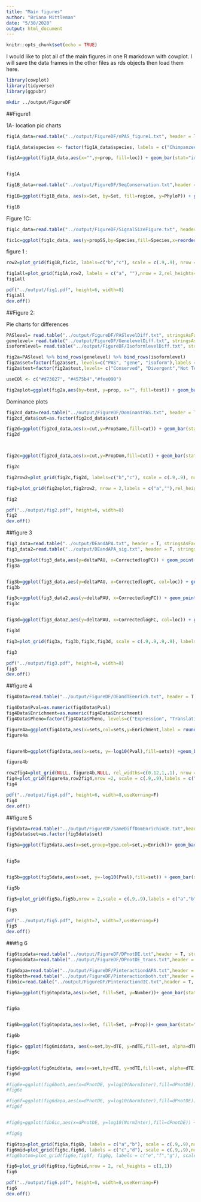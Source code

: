 ```yaml
---
title: "Main figures"
author: "Briana Mittleman"
date: "5/30/2020"
output: html_document
---
```


```r
knitr::opts_chunk$set(echo = TRUE)
```

I would like to plot all of the main figures in one R markdown with cowplot. I will save the data frames in the other files as rds objects then load them here. 



```r
library(cowplot)
library(tidyverse)
library(ggpubr)
```

```bash
mkdir ../output/FigureDF
```

##Figure1  

1A- location pic charts  



```r
fig1A_data=read.table("../output/FigureDF/nPAS_figure1.txt", header = T, stringsAsFactors = F) 

fig1A_data$species <- factor(fig1A_data$species, labels = c("Chimpanzee~PAS", "Human~PAS"))

fig1A=ggplot(fig1A_data,aes(x="",y=prop, fill=loc)) + geom_bar(stat="identity",width=1, color="white")+  coord_polar("y", start=0) +theme_void() + facet_wrap(~species,labeller = label_parsed,strip.position = "left") + scale_fill_brewer(palette = "RdYlBu", name="Genic Location", labels=c("Coding", "5KB downstream", "Intronic","3' UTR", "5' UTR")) + theme(legend.position = "bottom",strip.text = element_text(size = 10, face = "italic",angle=270), text=element_text(size=10),plot.title = element_text(hjust = 0.5, face="bold"),plot.margin = unit(c(0,0,0,0), "cm")) +labs(title="PAS genic locations are conserved between species", x="", y="")


fig1A

```

```r
fig1B_data=read.table("../output/FigureDF/SeqConservation.txt",header = T,stringsAsFactors = F)
 
fig1B=ggplot(fig1B_data, aes(x=Set, by=Set, fill=region, y=PhyloP)) + geom_boxplot(notch = T) + scale_fill_brewer(palette = "RdYlBu") + scale_x_discrete(labels=c("-600", "-400", "-200", '0','200','400','600')) + labs(x="Basepairs", title="PAS are more conserved \nthan surrounding regions") + guides(fill = FALSE) + theme_classic()+ theme(plot.title = element_text(hjust = 0.5, face="bold"), axis.text.x = element_text(size=10),axis.text.y = element_text(size=10),text=element_text(size=10),plot.margin = unit(c(0,0,0,0), "cm"))

fig1B
```

Figure 1C: 

```r
fig1c_data=read.table("../output/FigureDF/SignalSizeFigure.txt", header = T, stringsAsFactors = F)

fic1c=ggplot(fig1c_data, aes(y=propSS,by=Species,fill=Species,x=reorder(SS, -propSS))) + geom_bar(stat="identity", position = "dodge") +  theme_classic() +theme(axis.text.x = element_text(size=10,angle = 90),plot.title = element_text(hjust = 0.5, face="bold"),axis.text.y = element_text(size=10),text=element_text(size=10), legend.position = "top",plot.margin = unit(c(0,0,0,0), "cm")) + scale_fill_brewer(palette = "Dark2", label=c("Chimp", "Human"))  + labs(y="Proportion of PAS",title="Proportion of PAS with a signal site", x="")
```

figure 1 :

```r

row2=plot_grid(fig1B,fic1c, labels=c("b","c"), scale = c(.9,.9), nrow = 1)

fig1all=plot_grid(fig1A,row2, labels = c("a", ""),nrow = 2,rel_heights=c(.75,1 ),hjust=-12)
fig1all
```

```r

pdf("../output/fig1.pdf", height=6, width=8)
fig1all
dev.off()
```


##Figure 2: 

Pie charts for differences 

```r
PASlevel= read.table("../output/FigureDF/PASlevelDiff.txt", stringsAsFactors = F, header=T,col.names =c("sig", "n","gene","prop")) %>% mutate(set="PAS", test=c("Conserved", "Not Tested", "Divergent"))
genelevel= read.table("../output/FigureDF/GenelevelDiff.txt", stringsAsFactors = F, header = T, col.names =c("sig", "n","gene","prop")) %>% mutate(set="gene", test=c("Conserved", "Not Tested", "Divergent"))
isoformlevel= read.table("../output/FigureDF/IsoformlevelDiff.txt", stringsAsFactors = F, header = T, col.names =c("sig", "n","gene","prop")) %>% mutate(set="isoform",test=c("Conserved", "Not Tested", "Divergent"))

fig2a=PASlevel %>% bind_rows(genelevel) %>% bind_rows(isoformlevel)
fig2a$set=factor(fig2a$set, levels=c("PAS", "gene", "isoform"),labels = c("PAS~Differences", "Genes~with~PAS~Differneces", "Differences~isoform~diversity"))
fig2a$test=factor(fig2a$test,levels= c("Conserved", "Divergent","Not Tested"))

useCOl <- c("#d73027", "#4575b4","#fee090")

fig2aplot=ggplot(fig2a,aes(by=test, y=prop, x="", fill=test)) + geom_bar(stat="identity",width=1, color="white")+  coord_polar("y", start=0) +theme_void() + scale_fill_manual(values=useCOl,name="") + facet_wrap(~set,labeller = label_parsed,strip.position = "left") + theme(legend.position = "bottom",strip.text = element_text(size = 10, angle=270), text=element_text(size=10),plot.title = element_text(hjust = 0.5, face="bold",size=12)) + labs(title="APA is functionally conserved at PAS and isoform diversity levels")


```


Dominance plots  

```r
fig2cd_data=read.table("../output/FigureDF/DominantPAS.txt", header = T, stringsAsFactors = F)
fig2cd_data$cut=as.factor(fig2cd_data$cut)

fig2d=ggplot(fig2cd_data,aes(x=cut,y=PropSame,fill=cut)) + geom_bar(stat="identity") +geom_text(aes(label=nDom), position=position_dodge(width=0.9), vjust=1,size=3)+ scale_fill_brewer(palette = "RdYlBu")+theme_classic()+theme(legend.position = "none",text=element_text(size=10),plot.title = element_text(hjust = 0.5, face="bold",size=12),axis.text.y = element_text(size=10),axis.text.x = element_text(size=10),plot.margin = unit(c(0,0,0,0), "cm")) + labs(title="Most genes with a dominant PAS\n share the same dominant PAS", y="Proportion of Genes in Set", x="Dominance Cutoff") 
fig2d



fig2c=ggplot(fig2cd_data,aes(x=cut,y=PropDom,fill=cut)) + geom_bar(stat="identity") +geom_text(aes(label=nDom), position=position_dodge(width=0.9), vjust=1, size=3) + scale_fill_brewer(palette = "RdYlBu")+theme_classic()+theme(legend.position = "none",text=element_text(size=10),plot.title = element_text(hjust = 0.5, face="bold",size=12),axis.text.y = element_text(size=10),axis.text.x = element_text(size=10),plot.margin = unit(c(0,0,0,0), "cm")) + labs(title="Proportion of tested Genes \nwith a dominant PAS", y="Proportion of Tested Genes", x="Dominance Cutoff")

fig2c
```
```r
fig2row2=plot_grid(fig2c,fig2d, labels=c("b","c"), scale = c(.9,.9), nrow = 1)

fig2=plot_grid(fig2aplot,fig2row2, nrow = 2,labels = c("a",""),rel_heights=c(.8,1 ),hjust=-5)

fig2
```
```r

pdf("../output/fig2.pdf", height=6, width=8)
fig2
dev.off()
```


##figure 3  

```r
fig3_data=read.table("../output/DEandAPA.txt", header = T, stringsAsFactors = F)
fig3_data2=read.table("../output/DEandAPA_sig.txt", header = T, stringsAsFactors = F)
```

```r
fig3a=ggplot(fig3_data,aes(y=deltaPAU, x=CorrectedlogFC)) + geom_point(alpha=.3) + geom_smooth(method="lm") + labs(title="APA v DE", x="DE log effect size", y="Difference in PAS Usage") + scale_color_brewer(palette = "Set1",name="", labels=c("Intronic", "3' UTR"))+ stat_cor(label.x = -8,label.y = -1) +theme_classic() + theme(text=element_text(size=10),plot.title = element_text(hjust = 0.5, face="bold",size=12),axis.text.y = element_text(size=10),axis.text.x = element_text(size=10),plot.margin = unit(c(0,0,0,0), "cm"))
fig3a


fig3b=ggplot(fig3_data,aes(y=deltaPAU, x=CorrectedlogFC, col=loc)) + geom_point(alpha=.3) + geom_smooth(aes(col=loc),method="lm") + labs(title="APA v DE", x="DE log effect size", y="Difference in PAS Usage") + scale_color_brewer(palette = "Set1",name="", labels=c("Intronic", "3' UTR"))+ stat_cor(aes(col=loc),label.x = -8,label.y = c(-1,1)) +theme_classic() + theme(legend.position = "right",text=element_text(size=10),plot.title = element_text(hjust = 0.5, face="bold",size=12),axis.text.y = element_text(size=10),axis.text.x = element_text(size=10),plot.margin = unit(c(0,0,0,0), "cm"))
fig3b

fig3c=ggplot(fig3_data2,aes(y=deltaPAU, x=CorrectedlogFC)) + geom_point(alpha=.3) + geom_smooth(method="lm") + labs(title="Significant differences in \nAPA and DE", x="DE log effect size", y="Difference in PAS Usage") + scale_color_brewer(palette = "Set1",name="", labels=c("Intronic", "3' UTR"))+ stat_cor(label.x = -8,label.y = -1)+ theme(legend.position = "top",text=element_text(size=10),plot.title = element_text(hjust = 0.5, face="bold",size=12),axis.text.y = element_text(size=10),axis.text.x = element_text(size=10),plot.margin = unit(c(0,0,0,0), "cm"))
fig3c


fig3d=ggplot(fig3_data2,aes(y=deltaPAU, x=CorrectedlogFC, col=loc)) + geom_point(alpha=.3) + geom_smooth(aes(col=loc),method="lm") + labs(title="Significant differences in\n APA and DE", x="DE log effect size", y="Difference in PAS Usage") + scale_color_brewer(palette = "Set1",name="", labels=c("Intronic", "3' UTR"))+ stat_cor(aes(col=loc),label.x = -8,label.y = c(-1,1))+ theme(legend.position = "right",text=element_text(size=10),plot.title = element_text(hjust = 0.5, face="bold",size=12),axis.text.y = element_text(size=10),axis.text.x = element_text(size=10),plot.margin = unit(c(0,0,0,0), "cm") )

fig3d

```

```r
fig3=plot_grid(fig3a, fig3b,fig3c,fig3d, scale = c(.9,.9,.9,.9), labels=c("a","b","c","d"),rel_widths=c(1,1.3,1,1.3))

fig3

```
```r

pdf("../output/fig3.pdf", height=8, width=8)
fig3
dev.off()
```


##figure 4  

```r
fig4Data=read.table("../output/FigureDF/DEandTEenrich.txt", header = T, stringsAsFactors = F)

fig4Data$Pval=as.numeric(fig4Data$Pval)
fig4Data$Enrichment=as.numeric(fig4Data$Enrichment)
fig4Data$Pheno=factor(fig4Data$Pheno, levels=c("Expression", "Translation", "Protein"))
```

```r
figure4a=ggplot(fig4Data,aes(x=sets,col=sets,y=Enrichment,label = round(Enrichment,3)))+ geom_bar(stat="identity",color="grey",aes(y=fig4Data$Enrichment),width=.01)+geom_point(size=10) + coord_flip() + geom_hline(yintercept = 1) + facet_grid(~Pheno)+scale_color_manual(values=useCOl) + labs( title="Genes with differences in APA are enriched\n in differentially expression and differentially translated genes",x="", y="Enrichment")+geom_text(color = "black", size = 3) +scale_x_discrete(labels=c(Both="Both", OnlyAPA="PAS",OnlyIC= "ID"))+ theme_classic()+theme(legend.position = "none", text=element_text(size=10),plot.title = element_text(hjust = 0.5, face="bold",size=12),axis.text.y = element_text(size=10),axis.text.x = element_text(size=10),plot.margin = unit(c(0,0,0,0), "cm"))
figure4a


figure4b=ggplot(fig4Data,aes(x=sets, y=-log10(Pval),fill=sets)) +geom_bar(stat = "identity",position = "dodge") +geom_hline(yintercept =1.3)+ labs(x="")+scale_x_discrete(labels=c(Both="Both", OnlyAPA="PAS",OnlyIC= "ID"))+ scale_fill_manual(values=useCOl,labels=c("Both", "PAS Level", "Isoform Diversity"), name="")+facet_wrap(~Pheno)+ theme_classic()+ theme(legend.position = "none",text=element_text(size=10),plot.title = element_text(hjust = 0.5, face="bold",size=12),axis.text.y = element_text(size=10),axis.text.x = element_text(size=10),plot.margin = unit(c(0,0,0,0), "cm"))

figure4b
```

```r
row2fig4=plot_grid(NULL, figure4b,NULL, rel_widths=c(0.12,1,.1), nrow = 1 )
fig4=plot_grid(figure4a,row2fig4,nrow =2, scale = c(.9,.9),labels = c("a","b"))
fig4

```

```r

pdf("../output/fig4.pdf", height=6, width=8,useKerning=F)
fig4
dev.off()
```


##figure 5  

```r
fig5data=read.table("../output/FigureDF/SameDiffDomEnrichinDE.txt",header = T, stringsAsFactors = F)
fig5data$set=as.factor(fig5data$set)

fig5a=ggplot(fig5data,aes(x=set,group=type,col=set,y=Enrich))+ geom_bar(stat="identity",col="grey",alpha=.3,width=.01)+geom_point(size=10) + coord_flip()+ geom_hline(yintercept = 1) +scale_color_brewer(palette="RdYlBu")+geom_text(col="black",aes(label = round(Enrich,2)))+ facet_grid(~type)+labs(x="Dominance Cutoff", y="Enrichment",title="Enrichment for differentially expressed genes in genes\n with the same and different dominant PAS") + theme_classic()+ theme(legend.position = "none",  text=element_text(size=10),plot.title = element_text(hjust = 0.5, face="bold",size=12),axis.text.y = element_text(size=10),axis.text.x = element_text(size=10),plot.margin = unit(c(0,0,0,0), "cm"))


fig5a


fig5b=ggplot(fig5data,aes(x=set, y=-log10(Pval),fill=set)) + geom_bar(stat="identity") +labs(title="",x="Dominance Cutoff")+ scale_fill_brewer(palette = "RdYlBu") + theme(legend.position = "none")+ geom_hline(yintercept = 1.30103) + facet_grid(~type)+ theme_classic()+ theme(legend.position = "none",  text=element_text(size=10),plot.title = element_text(hjust = 0.5, face="bold",size=10),axis.text.y = element_text(size=10),axis.text.x = element_text(size=10),plot.margin = unit(c(0,0,0,0), "cm"))

fig5b
```

```r
fig5=plot_grid(fig5a,fig5b,nrow = 2,scale = c(.9,.9),labels = c("a","b"), rel_heights = c(1,.8))

fig5
```

```r

pdf("../output/fig5.pdf", height=7, width=7,useKerning=F)
fig5
dev.off()
```

###fig 6  

```r
fig6topdata=read.table("../output/FigureDF/DPnotDE.txt",header = T, stringsAsFactors = F)
fig6middata=read.table("../output/FigureDF/DPnotDE_trans.txt",header = T, stringsAsFactors = F)

fig6dapa=read.table("../output/FigureDF/PinteractiondAPA.txt",header = T, stringsAsFactors = F)
fig6both=read.table("../output/FigureDF/Pinteractionboth.txt",header = T, stringsAsFactors = F)
fib6ic=read.table("../output/FigureDF/PinteractiondIC.txt",header = T, stringsAsFactors = F)
```


```r
fig6a=ggplot(fig6topdata,aes(x=Set, fill=Set, y=Number))+ geom_bar(stat="identity")+ scale_fill_manual(values=useCOl)+geom_text(aes(label=Number), position=position_dodge(width=0.9), vjust=2)+ labs(title="Number of genes differentially expressed\n in protein but not mRNA", y="Number of Genes",x="")+scale_x_discrete(labels=c(Both="Both", OnlyAPA="PAS",OnlydIC= "ID"))+ theme_classic()+theme(legend.position = "none",  text=element_text(size=10),plot.title = element_text(hjust = 0.5, face="bold",size=10),axis.text.y = element_text(size=10),axis.text.x = element_text(size=10),plot.margin = unit(c(0,0,0,0), "cm"))


fig6a


fig6b=ggplot(fig6topdata,aes(x=Set, fill=Set, y=Prop))+ geom_bar(stat="identity")+ scale_fill_manual(values=useCOl) + labs(title="Proportions of genes differentially expressed\n in protein but not mRNA", y="Proportion of Genes",x="")+geom_text(aes(label=round(Prop,3)), position=position_dodge(width=0.9), vjust=2) +scale_x_discrete(labels=c(Both="Both", OnlyAPA="PAS",OnlydIC= "ID"))+ theme_classic()+theme(legend.position = "none",  text=element_text(size=10),plot.title = element_text(hjust = 0.5, face="bold",size=10),axis.text.y = element_text(size=10),axis.text.x = element_text(size=10),plot.margin = unit(c(0,0,0,0), "cm"))

fig6b
```

```r
fig6c= ggplot(fig6middata, aes(x=set,by=dTE, y=ndTE,fill=set, alpha=dTE)) +geom_bar(stat="identity", position = "dodge") + labs(title="", y="Number of Genes",x="") + scale_fill_manual(values = useCOl ) + scale_alpha_manual(values=c(.6, 1),name="Differentially translated") + geom_text(aes(label=ndTE), position=position_dodge(width=0.9), vjust=1)+guides(fill = FALSE)+scale_x_discrete(labels=c(Both="Both", OnlyAPA="PAS",OnlyIC= "ID"))+theme_classic()+ theme(legend.position = "top", legend.justification = "center", text=element_text(size=10),plot.title = element_text(hjust = 0.5, face="bold",size=10),axis.text.y = element_text(size=10),axis.text.x = element_text(size=10),plot.margin = unit(c(0,0,0,0), "cm")) 
fig6c


fig6d=ggplot(fig6middata, aes(x=set,by=dTE, y=ndTE,fill=set, alpha=dTE)) +geom_bar(stat="identity", position = "fill") + labs(title="", y="Proportion of Genes",x="") + scale_fill_manual(values = useCOl ) + scale_alpha_manual(values=c(.6, 1),name="Differentially translated") + guides(fill = FALSE)+scale_x_discrete(labels=c(Both="Both", OnlyAPA="PAS",OnlyIC= "ID"))+ theme(legend.position = "top",legend.justification = "center", text=element_text(size=10),plot.title = element_text(hjust = 0.5, face="bold",size=10),axis.text.y = element_text(size=10),axis.text.x = element_text(size=10),plot.margin = unit(c(0,0,0,0), "cm"))
fig6d
```

```r


#fig6e=ggplot(fig6both,aes(x=dPnotDE, y=log10(NormInter),fill=dPnotDE)) + geom_boxplot(notch = T) + stat_compare_means( label.x = 1.25, label.y = 1.5) + scale_fill_manual(values = c("grey", "#d73027"))+ labs(x="Differentally expressed in protein \n not in mRNA", y="log10(Interaction)", title="") + theme_classic() + theme(axis.text.x=element_text(angle=90, hjust=0, size = 10), text= element_text(size=10), legend.position = "none",plot.title = element_text(hjust = 0.5, face="bold",size=10),axis.text.y = element_text(size=10),plot.margin = unit(c(0,0,0,0), "cm"))
#fig6e

#fig6f=ggplot(fig6dapa,aes(x=dPnotDE, y=log10(NormInter),fill=dPnotDE)) + geom_boxplot(notch = T) + stat_compare_means( label.x = 1.25, label.y = 1.5) + scale_fill_manual(values = c("grey", "#4575b4")) + labs(x="Differentally expressed in protein \n not in mRNA", y="log10(Interaction)", title="")  + theme_classic() + theme(axis.text.x=element_text(angle=90, hjust=0, size = 10), text= element_text(size=10), legend.position = "none",plot.title = element_text(hjust = 0.5, face="bold",size=10),axis.text.y = element_text(size=10),plot.margin = unit(c(0,0,0,0), "cm"))
#fig6f


#fig6g=ggplot(fib6ic,aes(x=dPnotDE, y=log10(NormInter),fill=dPnotDE)) + geom_boxplot(notch = T) + stat_compare_means( label.x = 1.25, label.y = 1.5) + scale_fill_manual(values = c("grey", "#fee090")) + labs(x="Differentally expressed in protein \n not in mRNA", y="log10(Interaction)", title="") + theme_classic() + theme(axis.text.x=element_text(angle=90, hjust=0, size = 10), text= element_text(size=10), legend.position = "none",plot.title = element_text(hjust = 0.5, face="bold",size=10),axis.text.y = element_text(size=10),plot.margin = unit(c(0,0,0,0), "cm"))

#fig6g
```


```r
fig6top=plot_grid(fig6a,fig6b, labels = c("a","b"), scale = c(.9,.9),nrow = 1)
fig6mid=plot_grid(fig6c,fig6d, labels = c("c","d"), scale = c(.9,.9),nrow = 1)
#fig6botom=plot_grid(fig6e,fig6f, fig6g, labels = c("e","f","g"), scale = c(.9,.9,.9),nrow = 1)

fig6=plot_grid(fig6top,fig6mid,nrow = 2, rel_heights = c(1,1))
fig6
```
```r

pdf("../output/fig6.pdf", height=8, width=8,useKerning=F)
fig6
dev.off()
```
